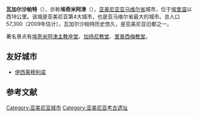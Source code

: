 {{expand|time=2017-12-06T21:29:54+00:00}}
{{Infobox Settlement
|official_name          = {{Nowrap|瓦加尔沙帕特}}
|other_name=Vagharshapat
|native_name            = Վաղարշապատ
|type=城市
|image_skyline          = Echmiatsin Armenia 2.jpg
|imagesize              = 300px
|image_caption          = 埃奇米阿津主教座堂
|image_flag             = Flag of Ejmiatsin.jpg
|image_seal             = Coat of Arms of Vagharshapat (Echmiadzin).jpg
|pushpin_map            = Armenia
|mapsize                = 
|coordinates_region     = AM
|subdivision_type       = 國家
|subdivision_name       = [[亚美尼亚|亚美尼亚]]
|subdivision_type1      = [[亚美尼亚行政区划|省]]
|subdivision_name1      = [[亞馬維爾省|亞馬維爾省]]
|leader_title           = 市长
|leader_name            = Karen Manvel Grigoryan
|established_title      = 建立
|established_date       = 前685年
|area_total_km2         = 13
|area_footnotes         = 
|population_as_of       = 2009年
|population_metro       = 
|population_total       = 57300
|population_density_km2 = auto
|population_footnotes =<ref>{{cite web |url=https://armstat.am/file/article/demos_09_2.pdf |title=Armstats:Population |format=PDF |date= |accessdate=2013-01-31 |archive-date=2021-11-12 |archive-url=https://web.archive.org/web/20211112002120/https://www.armstat.am/file/article/demos_09_2.pdf |dead-url=no }}</ref>
|timezone =
|utc_offset             = +4
|timezone_DST           =
|utc_offset_DST         = 
|latd=40 |latm=10 |lats=22 |latNS=N
|longd=44|longm=17 |longs=33 |longEW=E
|elevation_m            = 853
|area_code              = 0231
|website                = [https://ejmiatsin.am ejmiatsin.am]
|footnotes              = 
}}
'''瓦加尔沙帕特'''（{{lang-hy|Վաղարշապատ}}），亦称'''埃奇米阿津'''（{{lang-hy|Էջմիածին}}），[[亚美尼亚|亚美尼亚]][[亚马维尔省|亚马维尔省]]城市，位于[[埃里温|埃里温]]以西18公里。该城是亚美尼亚第4大城市，也是亚马维尔省最大的城市。总人口57,300（2009年估计）。瓦加尔沙帕特历史悠久，是亚美尼亚旧都之一。

著名景点有[[埃奇米阿津主教座堂|埃奇米阿津主教座堂]]、[[圣加雅涅教堂|加扬尼教堂]]、[[里普西梅教堂|里普西梅教堂]]。

==友好城市==
* {{FRA}} [[伊西莱穆利诺|伊西莱穆利诺]]

==参考文献==
{{Commons category|Vagharshapat}}
{{reflist}}

{{歷史上的亞美尼亞首都}}
{{Armavir}}

[[Category:亚美尼亚城市|Category:亚美尼亚城市]]
[[Category:亚美尼亚考古遗址|Category:亚美尼亚考古遗址]]